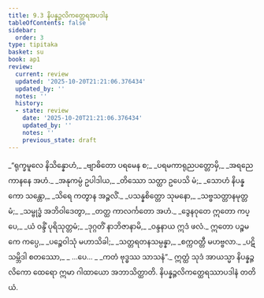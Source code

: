 ```yaml
---
title: 9.3 နိပန္နဉ္ဇလိကတ္ထေရအပဒါန
tableOfContents: false
sidebar:
  order: 3
type: tipitaka
basket: su
book: ap1
review:
  current: review
  updated: '2025-10-20T21:21:06.376434'
  updated_by: ''
  notes: ''
  history:
  - state: review
    date: '2025-10-20T21:21:06.376434'
    updated_by: ''
    notes: ''
    previous_state: draft
---
```



<DynamicBreadcrumb />


<ReviewStatus review={frontmatter.review} showDetails={true} />

<HypothesisAnnotation frontmatter={frontmatter} />

<Division number="16" book="ap1" e="ch" v="20" p="141">

<Paragraph number="1705" type="verses" book="ap1">
_“ရုက္ခမူလေ နိသိန္နောဟံ,_  
_ဗျာဓိတော ပရမေန စ;_  
_ပရမကာရုညပတ္တောမှိ,_  
_အရညေ ကာနနေ အဟံ._  

</Paragraph>

</Division>
<Division number="17" book="ap1" e="ch" v="20" p="141">

<Paragraph number="1706" type="verses" book="ap1">
_အနုကမ္ပံ ဥပါဒါယ,_  
_တိဿော သတ္ထာ ဥပေသိ မံ;_  
_သောဟံ နိပန္နကော သန္တော,_  
_သိရေ ကတွာန အဉ္ဇလိံ._  

</Paragraph>

</Division>
<Division number="18" book="ap1" e="ch" v="20" p="141">

<Paragraph number="1707" type="verses" book="ap1">
_ပသန္နစိတ္တော သုမနော,_  
_သဗ္ဗသတ္တာနမုတ္တမံ;_  
_သမ္ဗုဒ္ဓံ အဘိဝါဒေတွာ,_  
_တတ္ထ ကာလင်္ကတော အဟံ._  

</Paragraph>

</Division>
<Division number="19" book="ap1" e="ch" v="20" p="141">

<Paragraph number="1708" type="verses" book="ap1">
_ဒွေနဝုတေ ဣတော ကပ္ပေ,_  
_ယံ ဝန္ဒိံ ပုရိသုတ္တမံ;_  
_ဒုဂ္ဂတိံ နာဘိဇာနာမိ,_  
_ဝန္ဒနာယ ဣဒံ ဖလံ._  

</Paragraph>

</Division>
<Division number="20" book="ap1" e="ch" v="20" p="142">

<Paragraph number="1709" type="verses" book="ap1">
ဣတော ပဉ္စမကေ ကပ္ပေ,_  
_ပဉ္စေဝါသုံ မဟာသိခါ;_  
_သတ္တရတနသမ္ပန္နာ,_  
_စက္ကဝတ္တီ မဟဗ္ဗလာ._  

</Paragraph>

</Division>
<Division number="21" book="ap1" e="ch" v="20" p="142">

<Paragraph number="1710" type="verses" book="ap1">
_ပဋိသမ္ဘိဒါ စတဿော,_  
_ …ပေ… _  
_ကတံ ဗုဒ္ဓဿ သာသနံ”._  

</Paragraph>

<Paragraph number="1711" book="ap1">
ဣတ္ထံ သုဒံ အာယသ္မာ နိပန္နဉ္ဇလိကော ထေရော ဣမာ ဂါထာယော အဘာသိတ္ထာတိ.

</Paragraph>
</Division>

<Paragraph number="1712" type="center" book="ap1">
နိပန္နဉ္ဇလိကတ္ထေရဿာပဒါနံ တတိယံ.
</Paragraph>